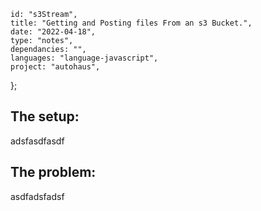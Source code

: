 
    id: "s3Stream",
    title: "Getting and Posting files From an s3 Bucket.",
    date: "2022-04-18",
    type: "notes",
    dependancies: "",
    languages: "language-javascript",
    project: "autohaus",
};

## The setup:

adsfasdfasdf

## The problem:

asdfadsfadsf
